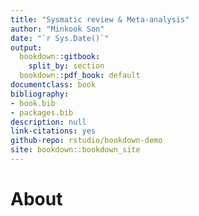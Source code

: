 ```yaml
--- 
title: "Sysmatic review & Meta-analysis"
author: "Minkook Son"
date: "`r Sys.Date()`"
output:
  bookdown::gitbook:
    split_by: section
  bookdown::pdf_book: default
documentclass: book
bibliography:
- book.bib
- packages.bib
description: null
link-citations: yes
github-repo: rstudio/bookdown-demo
site: bookdown::bookdown_site
---
```


# About {-}

